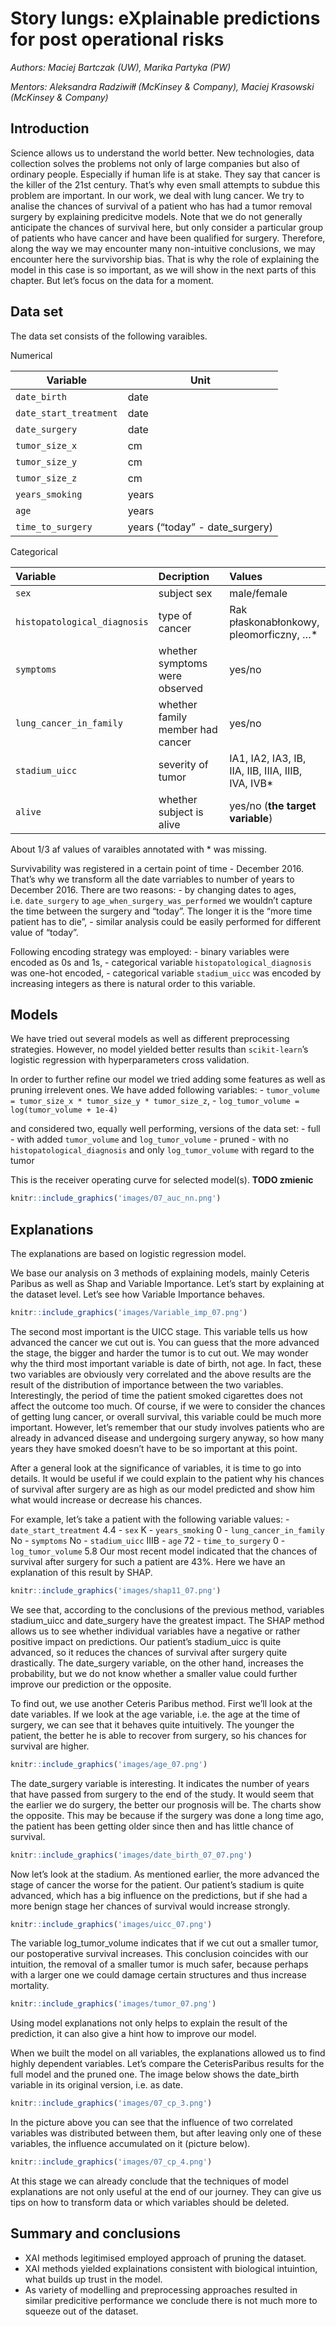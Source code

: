 # Story lungs: eXplainable predictions for post operational risks {#story-lungs}

*Authors: Maciej Bartczak (UW), Marika Partyka (PW)*

*Mentors: Aleksandra Radziwiłł (McKinsey & Company), Maciej Krasowski (McKinsey & Company)*




## Introduction 
 Science allows us to understand the world better. New technologies, data collection solves the problems not only of large companies but also of ordinary people. Especially if human life is at stake.
 They say that cancer is the killer of the 21st century. That's why even small attempts to subdue this problem are important. 
 In our work, we deal with lung cancer. We try to analise the chances of survival of a patient who has had a tumor removal surgery by explaining predicitve models. Note that we do not generally anticipate the chances of survival here, but only consider a particular group of patients who have cancer and have been qualified for surgery. Therefore, along the way we may encounter many non-intuitive conclusions, we may encounter here the survivorship bias. That is why the role of explaining the model in this case is so important, as we will show in the next parts of this chapter. But let's focus on the data for a moment.


## Data set 

The data set consists of the following varaibles.

Numerical

Variable | Unit
--- | ---
`date_birth` | date
`date_start_treatment` | date
`date_surgery` | date
`tumor_size_x` | cm
`tumor_size_y` | cm
`tumor_size_z` | cm
`years_smoking` | years
`age` | years
`time_to_surgery` | years ("today" - date_surgery)

Categorical

Variable | Decription | Values
:--- | :--- | :---
`sex` | subject sex | male/female
`histopatological_diagnosis` | type of cancer | Rak płaskonabłonkowy, pleomorficzny, ...*
`symptoms` | whether symptoms were observed | yes/no
`lung_cancer_in_family` | whether family member had cancer | yes/no
`stadium_uicc` | severity of tumor | IA1, IA2, IA3, IB, IIA, IIB, IIIA, IIIB, IVA, IVB*
`alive` | whether subject is alive | yes/no (**the target variable**)

About 1/3 af values of varaibles annotated with * was missing.

Survivability was registered in a certain point of time - December 2016. That's why we transform all the date varriables to number of years to December 2016. There are two reasons:
- by changing dates to ages, i.e. `date_surgery` to `age_when_surgery_was_performed` we wouldn't capture the time between the surgery and "today". The longer it is the "more time patient has to die", 
- similar analysis could be easily performed for different value of "today".

Following encoding strategy was employed:
- binary variables were encoded as 0s and 1s,
- categorical variable `histopatological_diagnosis` was one-hot encoded,
- categorical variable `stadium_uicc` was encoded by increasing integers as there is natural order to this variable.

## Models

We have tried out several models as well as different preprocessing strategies. However, no model yielded better results than `scikit-learn`'s logistic regression with hyperparameters cross validation. 

In order to further refine our model we tried adding some features as well as pruning irrelevent ones. We have added following variables:
- `tumor_volume = tumor_size_x * tumor_size_y * tumor_size_z`,
- `log_tumor_volume = log(tumor_volume + 1e-4)`

and considered two, equally well performing, versions of the data set:
- full - with added `tumor_volume` and `log_tumor_volume`
- pruned - with no `histopatological_diagnosis` and only `log_tumor_volume` with regard to the tumor

This is the receiver operating curve for selected model(s).
**TODO zmienic**
```r
knitr::include_graphics('images/07_auc_nn.png')
```


## Explanations
The explanations are based on logistic regression model. 

We base our analysis on 3 methods of explaining models, mainly Ceteris Paribus as well as Shap and Variable Importance. Let's start by explaining at the dataset level. Let's see how Variable Importance behaves.

```r
knitr::include_graphics('images/Variable_imp_07.png')
```

The second most important is the UICC stage. This variable tells us how advanced the cancer we cut out is. You can guess that the more advanced the stage, the bigger and harder the tumor is to cut out. We may wonder why the third most important variable is date of birth, not age. In fact, these two variables are obviously very correlated and the above results are the result of the distribution of importance between the two variables. Interestingly, the period of time the patient smoked cigarettes does not affect the outcome too much. Of course, if we were to consider the chances of getting lung cancer, or overall survival, this variable could be much more important. However, let's remember that our study involves patients who are already in advanced disease and undergoing surgery anyway, so how many years they have smoked doesn't have to be so important at this point.

After a general look at the significance of variables, it is time to go into details.  It would be useful if we could explain to the patient why his chances of survival after surgery are as high as our model predicted and show him what would increase or decrease his chances.

For example, let's take a patient with the following variable values: 
- `date_start_treatment` 4.4
- `sex` K
- `years_smoking` 0
- `lung_cancer_in_family` No
- `symptoms` No
- `stadium_uicc` IIIB
- `age` 72
- `time_to_surgery` 0
- `log_tumor_volume` 5.8
Our most recent model indicated that the chances of survival after surgery for such a patient are $43\%.$
Here we have an explanation of this result by SHAP.
```r
knitr::include_graphics('images/shap11_07.png')
```


We see that, according to the conclusions of the previous method, variables stadium_uicc and date_surgery have the greatest impact. The SHAP method allows us to see whether individual variables have a negative or rather positive impact on predictions. Our patient's stadium_uicc is quite advanced, so it reduces the chances of survival after surgery quite drastically. The date_surgery variable, on the other hand, increases the probability, but we do not know whether a smaller value could further improve our prediction or the opposite.

To find out, we use another Ceteris Paribus method. First we'll look at the date variables.
If we look at the age variable, i.e. the age at the time of surgery, we can see that it behaves quite intuitively. The younger the patient, the better he is able to recover from surgery, so his chances for survival are higher.

```r
knitr::include_graphics('images/age_07.png')
```



The date_surgery variable is interesting. It indicates the number of years that have passed from surgery to the end of the study. It would seem that the earlier we do surgery, the better our prognosis will be. The charts show the opposite. This may be because if the surgery was done a long time ago, the patient has been getting older since then and has little chance of survival.
```r
knitr::include_graphics('images/date_birth_07_07.png')
```



Now let's look at the stadium. As mentioned earlier, the more advanced the stage of cancer the worse for the patient. Our patient's stadium is quite advanced, which has a big influence on the predictions, but if she had a more benign stage her chances of survival would increase strongly.

```r
knitr::include_graphics('images/uicc_07.png')
```


The variable log_tumor_volume indicates that if we cut out a smaller tumor, our postoperative survival increases. This conclusion coincides with our intuition, the removal of a smaller tumor is much safer, because perhaps with a larger one we could damage certain structures and thus increase mortality.
```r
knitr::include_graphics('images/tumor_07.png')
```



 Using model explanations not only helps to explain the result of the prediction, it can also give a hint how to improve our model.
 
 When we built the model on all variables, the explanations allowed us to find highly dependent variables. Let's compare the CeterisParibus results for the full model and the pruned one. The image below shows the date_birth variable in its original version, i.e. as date.
 
```r
knitr::include_graphics('images/07_cp_3.png')
```
 In the picture above you can see that the influence of two correlated variables was distributed between them, but after leaving only one of these variables, the influence accumulated on it (picture below).
 
```r
knitr::include_graphics('images/07_cp_4.png')
```

At this stage we can already conclude that the techniques of model explanations are not only useful at the end of our journey. They can give us tips on how to transform data or which variables should be deleted.
 

## Summary and conclusions 

- XAI methods legitimised employed approach of pruning the dataset.
- XAI methods yielded explainations consistent with biological intuintion, what builds up trust in the model.
- As variety of modelling and preprocessing approaches resulted in similar predicitive performance we conclude there is not much more to squeeze out of the dataset.

